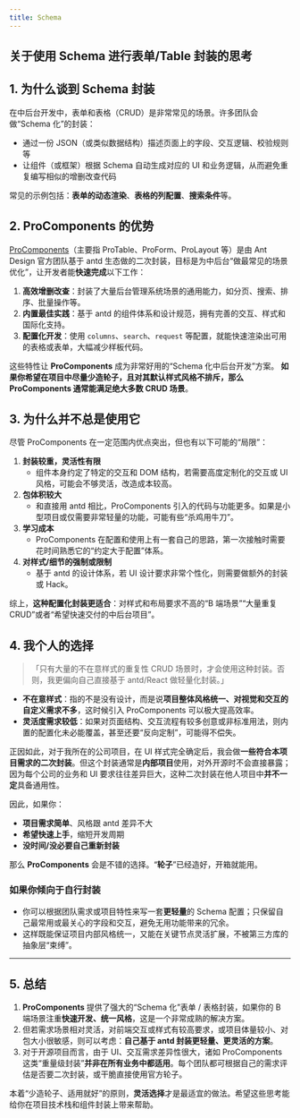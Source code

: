 ```yaml
---
title: Schema
---
```



## 关于使用 Schema 进行表单/Table 封装的思考

## 1. 为什么谈到 Schema 封装

在中后台开发中，表单和表格（CRUD）是非常常见的场景。许多团队会做“Schema 化”的封装：
- 通过一份 JSON（或类似数据结构）描述页面上的字段、交互逻辑、校验规则等
- 让组件（或框架）根据 Schema 自动生成对应的 UI 和业务逻辑，从而避免重复编写相似的增删改查代码

常见的示例包括：**表单的动态渲染**、**表格的列配置**、**搜索条件**等。

## 2. ProComponents 的优势

[ProComponents](https://procomponents.ant.design/)（主要指 ProTable、ProForm、ProLayout 等）是由 Ant Design 官方团队基于 antd 生态做的二次封装，目标是为中后台“做最常见的场景优化”，让开发者能**快速完成**以下工作：

1. **高效增删改查**：封装了大量后台管理系统场景的通用能力，如分页、搜索、排序、批量操作等。
2. **内置最佳实践**：基于 antd 的组件体系和设计规范，拥有完善的交互、样式和国际化支持。
3. **配置化开发**：使用 `columns`、`search`、`request` 等配置，就能快速渲染出可用的表格或表单，大幅减少样板代码。

这些特性让 **ProComponents** 成为非常好用的“Schema 化中后台开发”方案。
**如果你希望在项目中尽量少造轮子，且对其默认样式风格不排斥，那么 ProComponents 通常能满足绝大多数 CRUD 场景**。

## 3. 为什么并不总是使用它

尽管 ProComponents 在一定范围内优点突出，但也有以下可能的“局限”：

1. **封装较重，灵活性有限**
   - 组件本身约定了特定的交互和 DOM 结构，若需要高度定制化的交互或 UI 风格，可能会不够灵活，改造成本较高。
2. **包体积较大**
   - 和直接用 antd 相比，ProComponents 引入的代码与功能更多。如果是小型项目或仅需要非常轻量的功能，可能有些“杀鸡用牛刀”。
3. **学习成本**
   - ProComponents 在配置和使用上有一套自己的思路，第一次接触时需要花时间熟悉它的“约定大于配置”体系。
4. **对样式/细节的强制或限制**
   - 基于 antd 的设计体系，若 UI 设计要求非常个性化，则需要做额外的封装或 Hack。

综上，**这种配置化封装更适合**：对样式和布局要求不高的“B 端场景”“大量重复 CRUD”或者“希望快速交付的中后台项目”。

## 4. 我个人的选择

> 「只有大量的不在意样式的重复性 CRUD 场景时，才会使用这种封装。否则，我更偏向自己直接基于 antd/React 做轻量化封装。」

- **不在意样式**：指的不是没有设计，而是说**项目整体风格统一、对视觉和交互的自定义需求不多**，这时候引入 ProComponents 可以极大提高效率。
- **灵活度需求较低**：如果对页面结构、交互流程有较多创意或非标准用法，则内置的配置化未必能覆盖，甚至还要“反向定制”，可能得不偿失。

正因如此，对于我所在的公司项目，在 UI 样式完全确定后，我会做**一些符合本项目需求的二次封装**。但这个封装通常是**内部项目**使用，对外开源时不会直接暴露；因为每个公司的业务和 UI 要求往往差异巨大，这种二次封装在他人项目中**并不一定**具备通用性。

因此，如果你：
- **项目需求简单**、风格跟 antd 差异不大
- **希望快速上手**，缩短开发周期
- **没时间/没必要自己重新封装**

那么 **ProComponents** 会是不错的选择。“**轮子**”已经造好，开箱就能用。

### 如果你倾向于自行封装

- 你可以根据团队需求或项目特性来写一套**更轻量**的 Schema 配置；只保留自己最常用或最关心的字段和交互，避免无用功能带来的冗余。
- 这样既能保证项目内部风格统一，又能在关键节点灵活扩展，不被第三方库的抽象层“束缚”。

---

## 5. 总结

1. **ProComponents** 提供了强大的“Schema 化”表单 / 表格封装，如果你的 B 端场景注重**快速开发、统一风格**，这是一个非常成熟的解决方案。
2. 但若需求场景相对灵活，对前端交互或样式有较高要求，或项目体量较小、对包大小很敏感，则可以考虑：**自己基于 antd 封装更轻量、更灵活的方案**。
3. 对于开源项目而言，由于 UI、交互需求差异性很大，诸如 ProComponents 这类“重量级封装”**并非在所有业务中都适用**。每个团队都可根据自己的需求评估是否要二次封装，或干脆直接使用官方轮子。

本着“少造轮子、适用就好”的原则，**灵活选择**才是最适宜的做法。希望这些思考能给你在项目技术栈和组件封装上带来帮助。